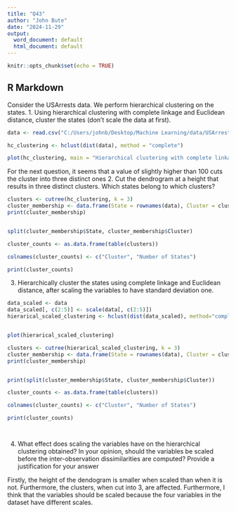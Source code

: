 ---
title: "Q43"
author: "John Bute"
date: "2024-11-29"
output:
  word_document: default
  html_document: default
---

```{r setup, include=FALSE}
knitr::opts_chunk$set(echo = TRUE)
```

## R Markdown

Consider the USArrests data. We perform hierarchical clustering on the states.
1. Using hierarchical clustering with complete linkage and Euclidean distance, cluster the states (don’t scale the data at first).
```{r}
data <- read.csv("C:/Users/johnb/Desktop/Machine Learning/data/USArrests.csv")

hc_clustering <- hclust(dist(data), method = "complete")

plot(hc_clustering, main = "Hierarchical clustering with complete linkage and euclidean distance")
```

For the next question, it seems that a value of slightly higher than 100 cuts the cluster into three distinct ones
2. Cut the dendrogram at a height that results in three distinct clusters. Which states belong to which
clusters?
```{r}
clusters <- cutree(hc_clustering, k = 3)
cluster_membership <- data.frame(State = rownames(data), Cluster = clusters)
print(cluster_membership)


split(cluster_membership$State, cluster_membership$Cluster)

cluster_counts <- as.data.frame(table(clusters))

colnames(cluster_counts) <- c("Cluster", "Number of States")

print(cluster_counts)


```


3. Hierarchically cluster the states using complete linkage and Euclidean distance, after scaling the variables to have standard deviation one.

```{r}
data_scaled <- data
data_scaled[, c(2:5)] <- scale(data[, c(2:5)])
hierarical_scaled_clustering <- hclust(dist(data_scaled), method="complete")


plot(hierarical_scaled_clustering)

clusters <- cutree(hierarical_scaled_clustering, k = 3)
cluster_membership <- data.frame(State = rownames(data), Cluster = clusters)
print(cluster_membership)


print(split(cluster_membership$State, cluster_membership$Cluster))

cluster_counts <- as.data.frame(table(clusters))

colnames(cluster_counts) <- c("Cluster", "Number of States")

print(cluster_counts)




```
4. What effect does scaling the variables have on the hierarchical clustering obtained? In your opinion,
should the variables be scaled before the inter-observation dissimilarities are computed? Provide a
justification for your answer


Firstly, the height of the dendogram is smaller when scaled than when it is not. Furthermore, the clusters, when cut into 3, are affected. Furthermore, I think that the variables should be scaled because the four variables in the dataset have different scales.
